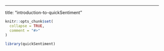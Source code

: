 ---
title: "introduction-to-quickSentiment"


```r
knitr::opts_chunk$set(
  collapse = TRUE,
  comment = "#>"
)
```

```r
library(quickSentiment)
```
